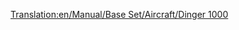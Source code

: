 [[Translation:en/Manual/Base Set/Aircraft/Dinger 1000]]
{{hu/Manual/Base Set/Aircraft/Navbox Légi járművek}}
{{hu/Manual/Base Set/Aircraft/Repülőgépek|Name=Dinger 1000
|Image=[[File:en/Manual/Base Set/Aircraft/Dinger1000.png|Dinger 1000]]
|Cost=164.062 (328,124)
|Speed=2,330 km/h (1,448 MPH)
|Annual=7.059 (14,118)
|Designed=2013
|Lifespan=25
|Capacity=130 utas és 45 csomag levél
|Description=Fiktív és futurisztikus, talán a Fokker ihlette. Kapacitása nem sokkal, de nagyobb, mint a Concorde-é (a játékban: Yate Haugan). A leggyorsabb és legdrágább repülő. Olyan forgalmas légi útvonalakra készült, melyek repülőterein gyakori a torlódás, így hosszabb távon a [[hu/Manual/Base Set/Aircraft/Dinger 200|Dinger 200]] nagyobb kapacitásának kedveznek.
|Real-life=--
}}